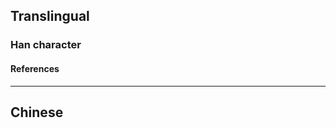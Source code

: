 {{also|烴}}
{{character info/new}}
==Translingual==

===Han character===
{{Han char|rn=86|rad=火|as=05|sn=9|four=9781|canj=FNOM|ids=⿰火𢀖}}

====References====
{{Han ref|kx=0669.101|hdz=32198.020|uh=70C3}}

----

==Chinese==
{{zh-see|烴}}